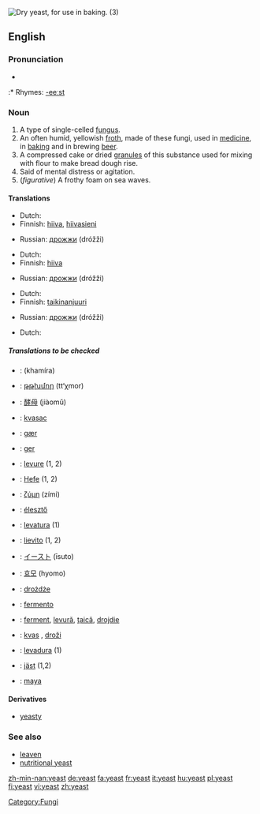 [[Image:Dry yeast.jpg|thumb|right|Dry yeast, for use in baking. (3)]]
{{wikipedia}}
==English==

===Pronunciation===
* {{IPA|/jiːst/}}
:* Rhymes: [[Rhymes:English:-eeːst|-eeːst]]

===Noun===
{{en-noun|s|-}}

# A type of single-celled [[fungus]].
# An often humid, yellowish [[froth]], made of these fungi, used in [[medicine]], in [[baking]] and in brewing [[beer]].
# A compressed cake or dried [[granule]]s of this substance used for mixing with flour to make bread dough rise.
# Said of mental distress or agitation. <!--this sounds like an adjective-->
# (''figurative'') A frothy foam on sea waves.

====Translations====
{{top|fungus}}
*Dutch: {{t|nl|gist|m}}
*Finnish: [[hiiva]], [[hiivasieni]]
{{mid}}
*Russian: [[дрожжи]] (dróžži) {{f}} {{p}} 
{{bottom}}

{{top|froth used in medicine, baking and brewing}}
*Dutch: {{t|nl|gist|m}}
*Finnish: [[hiiva]]
{{mid}}
*Russian: [[дрожжи]] (dróžži) {{f}} {{p}} 
{{bottom}}

{{top|cake or dried granules used to make bread dough rise}}
*Dutch: {{t|nl|gist|m}}
*Finnish: [[taikinanjuuri]]
{{mid}}
*Russian: [[дрожжи]] (dróžži) {{f}} {{p}} 
{{bottom}}

{{top|mental distress}}
{{mid}}
{{bottom}}

{{top|frothy foam}}
*Dutch: {{t|nl|schuim|n}}
{{mid}}
{{bottom}}

=====Translations to be checked=====
{{top}}
*{{ttbc|Arabic}}: {{ARchar|[[خميرة]]}} (khamíra) {{f}}
*{{ttbc|Armenian}}: [[թթխմոր]] (tt‘χmor)
*{{ttbc|Chinese}}: [[酵母]] (jiàomǔ)
*{{ttbc|Croatian}}: [[kvasac]] {{m}}
*{{ttbc|Danish}}: [[gær]]
*{{ttbc|Faroese}}: [[ger]]
*{{ttbc|French}}: [[levure]] {{f}} (1, 2)
*{{ttbc|German}}: [[Hefe]] {{f}} (1, 2)
*{{ttbc|Greek}}: [[ζύμη]] (zími) {{f}}
*{{ttbc|Hungarian}}: [[élesztő]]
{{mid}}
*{{ttbc|Interlingua}}: [[levatura]] (1)
*{{ttbc|Italian}}: [[lievito]] {{m}} (1, 2)
*{{ttbc|Japanese}}: [[イースト]] (īsuto)
*{{ttbc|Korean}}: [[효모]] (hyomo)
*{{ttbc|Polish}}: [[drożdże]] {{f}} {{p}}
*{{ttbc|Portuguese}}: [[fermento]] {{m}}
*{{ttbc|Romanian}}: [[ferment]], [[levură]], [[ţaică]], [[drojdie]]
*{{ttbc|Slovene}}: [[kvas]] {{f}}, [[droži]] {{f}} {{p}}
*{{ttbc|Spanish}}: [[levadura]] {{f}} (1)
*{{ttbc|Swedish}}: [[jäst]] (1,2)
*{{ttbc|Turkish}}: [[maya]]
{{bottom}}

====Derivatives====
*[[yeasty]]

=== See also ===
*[[leaven]]
*[[nutritional yeast]]

[[Category:Fungi]]

[[zh-min-nan:yeast]]
[[de:yeast]]
[[fa:yeast]]
[[fr:yeast]]
[[it:yeast]]
[[hu:yeast]]
[[pl:yeast]]
[[fi:yeast]]
[[vi:yeast]]
[[zh:yeast]]